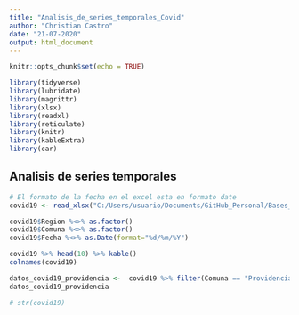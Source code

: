 ```yaml
---
title: "Analisis_de_series_temporales_Covid"
author: "Christian Castro"
date: "21-07-2020"
output: html_document
---
```


```r
knitr::opts_chunk$set(echo = TRUE)
```

```r
library(tidyverse)
library(lubridate)
library(magrittr)
library(xlsx)
library(readxl)
library(reticulate)
library(knitr)
library(kableExtra)
library(car)
```

## Analisis de series temporales 




```r
# El formato de la fecha en el excel esta en formato date
covid19 <- read_xlsx("C:/Users/usuario/Documents/GitHub_Personal/Bases_de_Datos_DS/covid_20_julio_3.xlsx")

covid19$Region %<>% as.factor()
covid19$Comuna %<>% as.factor()
covid19$Fecha %<>% as.Date(format="%d/%m/%Y")

covid19 %>% head(10) %>% kable()
colnames(covid19)

datos_covid19_providencia <-  covid19 %>% filter(Comuna == "Providencia")
datos_covid19_providencia

# str(covid19)
```
